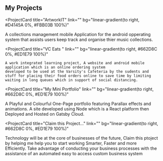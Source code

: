 

## My Projects

<ProjectCard
	title="ArtworkIT"
	link=""
	bg="linear-gradient(to right, #D4145A 0%, #FBB03B 100%)"
>
 A collections management mobile Application for the android opperating system that assists users keep track and organise thier music collections.
</ProjectCard>

<ProjectCard
	title="VC Eats "
	link=""
	bg="linear-gradient(to right, #662D8C 0%, #ED1E79 100%)"
>
	A work integrated learning project, A website and android mobile application which is an online ordering system 
	developed to be used at the Varsity's Cafeteria by the sudents and stuff for placing their food orders online to save time by limiting waiting in long queues which in support of social distancing.
</ProjectCard>


<ProjectCard
	title="My Mini Portfolio"
	link=""
	bg="linear-gradient(to right, #662D8C 0%, #ED1E79 100%)"
>
A Playful and Colourful One-Page portfolio featuring Parallax effects and animations.
 A site developed using Node which is a React platform then Deployed and Hosted on Gatsby Cloud.
 </ProjectCard>

<ProjectCard
	title="Claim this Project..."
	link=""
	bg="linear-gradient(to right, #662D8C 0%, #ED1E79 100%)"
>
Technology will be at the core of businesses of the future, Claim this ptoject by helping me
help you to start working Smarter, Faster and more Efficiently.
Take advantage of conducting your business processes with the assistance of an automated easy to access custom business system
 </ProjectCard>



